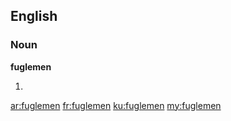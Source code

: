==English==

===Noun===
'''fuglemen'''

# {{plural of|[[fugleman]]}}

[[ar:fuglemen]]
[[fr:fuglemen]]
[[ku:fuglemen]]
[[my:fuglemen]]